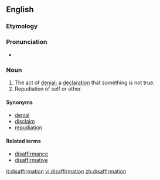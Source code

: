 ==English==

===Etymology===

{{suffix|disaffirm|ation|lang=en}}

===Pronunciation===
* {{a|UK}} {{IPA|/dɪsˌæfɜː(ɹ)ˈmeɪʃən/|lang=en}}

===Noun===
{{en-noun}}

# The act of [[denial]]; a [[declaration]] that something is not true.
# Repudiation of self or other.

====Synonyms====
*[[denial]]
*[[disclaim]]
*[[repudiation]]

====Related terms====
*[[disaffirmance]]
*[[disaffirmative]]

[[it:disaffirmation]]
[[vi:disaffirmation]]
[[zh:disaffirmation]]